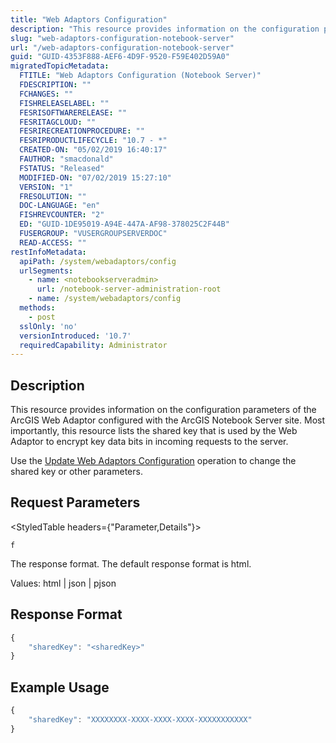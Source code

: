 ```yaml
---
title: "Web Adaptors Configuration"
description: "This resource provides information on the configuration parameters of the ArcGIS Web Adaptor configured with the ArcGIS Notebook Server site."
slug: "web-adaptors-configuration-notebook-server"
url: "/web-adaptors-configuration-notebook-server"
guid: "GUID-4353F888-AEF6-4D9F-9520-F59E402D59A0"
migratedTopicMetadata:
  FTITLE: "Web Adaptors Configuration (Notebook Server)"
  FDESCRIPTION: ""
  FCHANGES: ""
  FISHRELEASELABEL: ""
  FESRISOFTWARERELEASE: ""
  FESRITAGCLOUD: ""
  FESRIRECREATIONPROCEDURE: ""
  FESRIPRODUCTLIFECYCLE: "10.7 - *"
  CREATED-ON: "05/02/2019 16:40:17"
  FAUTHOR: "smacdonald"
  FSTATUS: "Released"
  MODIFIED-ON: "07/02/2019 15:27:10"
  VERSION: "1"
  FRESOLUTION: ""
  DOC-LANGUAGE: "en"
  FISHREVCOUNTER: "2"
  ED: "GUID-1DE95019-A94E-447A-AF98-378025C2F44B"
  FUSERGROUP: "VUSERGROUPSERVERDOC"
  READ-ACCESS: ""
restInfoMetadata:
  apiPath: /system/webadaptors/config
  urlSegments:
    - name: <notebookserveradmin>
      url: /notebook-server-administration-root
    - name: /system/webadaptors/config
  methods:
    - post
  sslOnly: 'no'
  versionIntroduced: '10.7'
  requiredCapability: Administrator
---
```


## Description

This resource provides information on the configuration parameters of the ArcGIS Web Adaptor configured with the ArcGIS Notebook Server site. Most importantly, this resource lists the shared key that is used by the Web Adaptor to encrypt key data bits in incoming requests to the server.

Use the [Update Web Adaptors Configuration](/update-web-adaptors-configuration) operation to change the shared key or other parameters. 

##  Request Parameters 

<StyledTable headers={"Parameter,Details"}>

<StyledTableRow>

<StyledTableCell cellStyle="markdown">

`f` 

</StyledTableCell>

<StyledTableCell cellStyle="markdown">

The response format. The default response format is html. 

Values: html | json | pjson

</StyledTableCell>

</StyledTableRow>

</StyledTable>

## Response Format

```javascript
{
	"sharedKey": "<sharedKey>"	
}

```

 

## Example Usage

```javascript
{
	"sharedKey": "XXXXXXXX-XXXX-XXXX-XXXX-XXXXXXXXXXX"	
}
	
```

 
